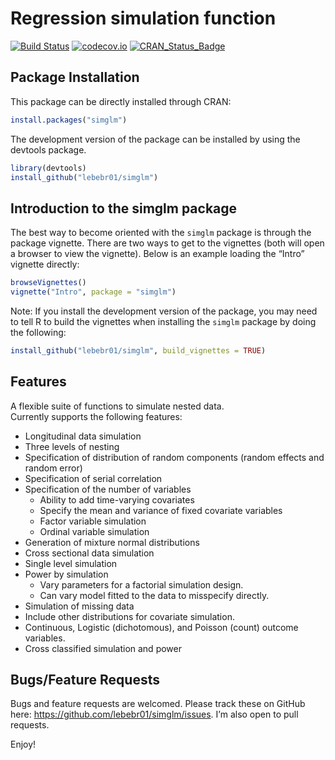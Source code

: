 # Regression simulation function

[![Build Status](https://travis-ci.org/lebebr01/simglm.svg?branch=master)](https://travis-ci.org/lebebr01/simglm)
[![codecov.io](https://codecov.io/github/lebebr01/simglm/coverage.svg?branch=master)](https://codecov.io/github/lebebr01/simglm?branch=master)
[![CRAN_Status_Badge](http://www.r-pkg.org/badges/version/simglm)](https://cran.r-project.org/package=simglm)


## Package Installation
This package can be directly installed through CRAN:

```r
install.packages("simglm")
```

The development version of the package can be installed by using the devtools package.

```r
library(devtools)
install_github("lebebr01/simglm")
```

## Introduction to the simglm package
The best way to become oriented with the `simglm` package is through the package vignette. There are two ways to get to the vignettes (both will open a browser to view the vignette). Below is an example loading the "Intro" vignette directly:

```r
browseVignettes()
vignette("Intro", package = "simglm")
```

Note: If you install the development version of the package, you may need to tell R to build the vignettes when installing the `simglm` package by doing the following:
```r
install_github("lebebr01/simglm", build_vignettes = TRUE)
```

## Features

A flexible suite of functions to simulate nested data.  
Currently supports the following features:

* Longitudinal data simulation
* Three levels of nesting
* Specification of distribution of random components (random effects and random error)
* Specification of serial correlation
* Specification of the number of variables
    + Ability to add time-varying covariates
    + Specify the mean and variance of fixed covariate variables
    + Factor variable simulation 
    + Ordinal variable simulation
* Generation of mixture normal distributions
* Cross sectional data simulation
* Single level simulation
* Power by simulation
    + Vary parameters for a factorial simulation design.
    + Can vary model fitted to the data to misspecify directly.
* Simulation of missing data
* Include other distributions for covariate simulation.
* Continuous, Logistic (dichotomous), and Poisson (count) outcome variables.
* Cross classified simulation and power

## Bugs/Feature Requests

Bugs and feature requests are welcomed. Please track these on GitHub here: <https://github.com/lebebr01/simglm/issues>. I'm also open to pull requests.

Enjoy!
